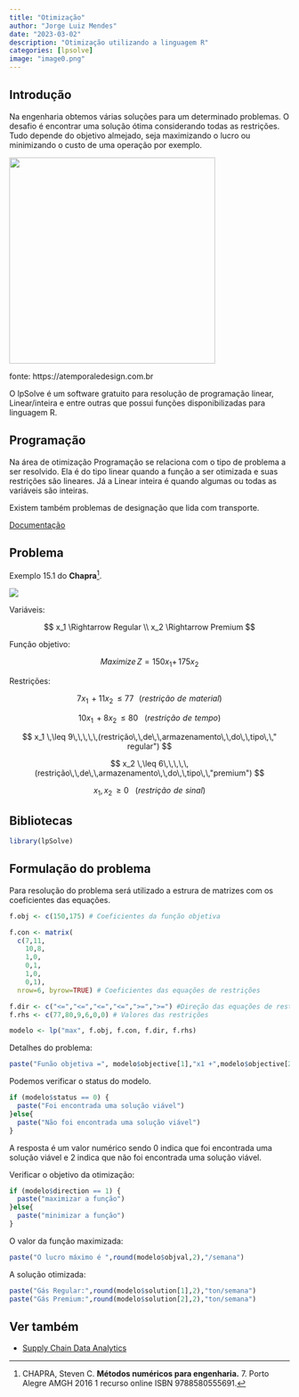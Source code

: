 ```yaml
---
title: "Otimização"
author: "Jorge Luiz Mendes"
date: "2023-03-02"
description: "Otimização utilizando a linguagem R"
categories: [lpsolve]
image: "image0.png"
---
```


## Introdução

Na engenharia obtemos várias soluções para um determinado problemas. O desafio é encontrar uma solução ótima considerando todas as restrições. Tudo depende do objetivo almejado, seja maximizando o lucro ou minimizando o custo de uma operação por exemplo.

![](image0.png){width="370"}

fonte: https://atemporaledesign.com.br

O lpSolve é um software gratuito para resolução de programação linear, Linear/inteira e entre outras que possui funções disponibilizadas para linguagem R.

::: {.callout-tip collapse="true"}
## Programação 

Na área de otimização Programação se relaciona com o tipo de problema a ser resolvido. Ela é do tipo linear quando a função a ser otimizada e suas restrições são lineares. Já a Linear inteira é quando algumas ou todas as variáveis são inteiras.

Existem também problemas de designação que lida com transporte.
:::

[Documentação](https://cran.r-project.org/web/packages/lpSolve/lpSolve.pdf)

## Problema

Exemplo 15.1 do **Chapra**[^1].

[^1]: CHAPRA, Steven C. **Métodos numéricos para engenharia.** 7. Porto Alegre AMGH 2016 1 recurso online ISBN 9788580555691.

![](ex.PNG){fig-align="center"}

Variáveis:

$$
x_1 \Rightarrow Regular \\
x_2 \Rightarrow Premium
$$

Função objetivo:

$$
Maximize\, Z= 150  x_1 +\, 175x_2
$$

Restrições:

$$
 7x_1\,+11x_2\, \leq 77\,\,\,\,(restrição\,\,de\,\,material)
$$

$$ 
10x_1 \,+8x_2\,\leq 80\,\,\,\,\,(restrição\,\,de\,\,tempo) 
$$

$$
x_1 \,\leq 9\,\,\,\,\,(restrição\,\,de\,\,armazenamento\,\,do\,\,tipo\,\,"
regular")
$$

$$
x_2 \,\leq 6\,\,\,\,\,(restrição\,\,de\,\,armazenamento\,\,do\,\,tipo\,\,"premium")
$$

$$
x_1,x_2\, \geq 0\,\,\,\,\,(restrição\,\,de\,\,sinal)
$$

## Bibliotecas

```r
library(lpSolve)
```

## Formulação do problema

Para resolução do problema será utilizado a estrura de matrizes com os coeficientes das equações.

```r
f.obj <- c(150,175) # Coeficientes da função objetiva

f.con <- matrix(
  c(7,11,
    10,8,
    1,0,
    0,1,
    1,0,
    0,1),
  nrow=6, byrow=TRUE) # Coeficientes das equações de restrições

f.dir <- c("<=","<=","<=","<=",">=",">=") #Direção das equações de restrições
f.rhs <- c(77,80,9,6,0,0) # Valores das restrições

modelo <- lp("max", f.obj, f.con, f.dir, f.rhs) 
```

Detalhes do problema:

```r
paste("Funão objetiva =", modelo$objective[1],"x1 +",modelo$objective[2],"x2")


```

Podemos verificar o status do modelo.

```r
if (modelo$status == 0) {
  paste("Foi encontrada uma solução viável")
}else{
  paste("Não foi encontrada uma solução viável") 
}
```

A resposta é um valor numérico sendo 0 indica que foi encontrada uma solução viável e 2 indica que não foi encontrada uma solução viável.

Verificar o objetivo da otimização:

```r
if (modelo$direction == 1) {
  paste("maximizar a função")
}else{
  paste("minimizar a função")
}
```

O valor da função maximizada:

```r
paste("O lucro máximo é ",round(modelo$objval,2),"/semana")
```

A solução otimizada:

```r
paste("Gás Regular:",round(modelo$solution[1],2),"ton/semana")
paste("Gás Premium:",round(modelo$solution[2],2),"ton/semana") 
```

## Ver também

-   [Supply Chain Data Analytics](https://www.supplychaindataanalytics.com/pt/programacao-linear-simples-com-variaveis-%E2%80%8B%E2%80%8Binteiras-em-r-usando-lpsolve/)

